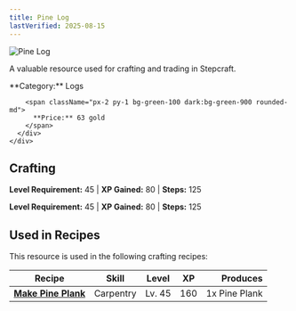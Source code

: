 ```yaml
---
title: Pine Log
lastVerified: 2025-08-15
---
```


<div className="flex items-start gap-6 mb-8">
  <div className="flex-shrink-0">
    <img src="/assets/resources/woodcutting/pine_log.png" alt="Pine Log" className="w-24 h-24 border rounded-lg" />
  </div>
  <div className="flex-1">
    <div className="space-y-2">
      <p className="text-lg text-muted-foreground">A valuable resource used for crafting and trading in Stepcraft.</p>
      <div className="flex flex-wrap gap-4 text-sm">
        <span className="px-2 py-1 bg-blue-100 dark:bg-blue-900 rounded-md">
          **Category:** Logs
        </span>
        
        <span className="px-2 py-1 bg-green-100 dark:bg-green-900 rounded-md">
          **Price:** 63 gold
        </span>
      </div>
    </div>
  </div>
</div>

## Crafting
**Level Requirement:** 45 | **XP Gained:** 80 | **Steps:** 125


**Level Requirement:** 45 | **XP Gained:** 80 | **Steps:** 125



## Used in Recipes

This resource is used in the following crafting recipes:

| Recipe | Skill | Level | XP | Produces |
|--------|-------|-------|----|---------:|
| **[Make Pine Plank](/docs/resources/individual/pine_plank)** | Carpentry | Lv. 45 | 160 | 1x Pine Plank |
